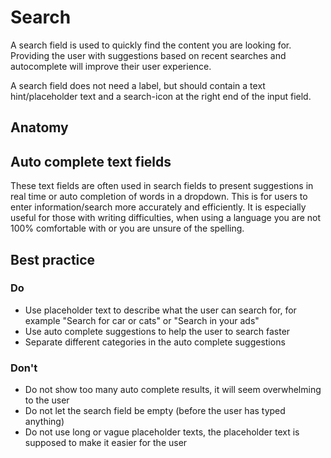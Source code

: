 # Search

A search field is used to quickly find the content you are looking for. Providing the user with suggestions based on recent searches and autocomplete will improve their user experience.

A search field does not need a label, but should contain a text hint/placeholder text and a search-icon at the right end of the input field.

<Imagefullwidth image="coming-soon.svg" title="Search example" />

<TableOfContents />

## Anatomy

<Imagefullwidth image="coming-soon.svg" title="Search anatomy example" />

## Auto complete text fields

These text fields are often used in search fields to present suggestions in real time or auto completion of words in a dropdown. This is for users to enter information/search more accurately and efficiently. It is especially useful for those with writing difficulties, when using a language you are not 100% comfortable with or you are unsure of the spelling.

## Best practice

### Do

- Use placeholder text to describe what the user can search for, for example "Search for car or cats" or "Search in your ads"
- Use auto complete suggestions to help the user to search faster
- Separate different categories in the auto complete suggestions

### Don't

- Do not show too many auto complete results, it will seem overwhelming to the user
- Do not let the search field be empty (before the user has typed anything)
- Do not use long or vague placeholder texts, the placeholder text is supposed to make it easier for the user

